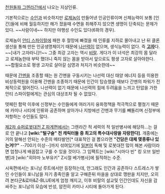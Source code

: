 [[천원돌파 그렌라간]]에서 나오는 지상인류.

기본적으로는 [[수인]]과 비슷하지만 [[로제놈]]이 만들어낸 인공인류이며 신체능력이 보통 [인간]들에 비해 월등하지만 해가 졌을때 수면을 취해주지 않으면 생명이 단축되는 문제가 있다. ~~사람이네~~ 하지만 야행성 수인도 있다(6화의 경우).

로제놈이 [[안티 스파이럴]]에 패한 후 절망에 빠졌을 때 인류를 지하로 몰아내고 난 뒤 클론생산을 통해 만든 인공생명체이기 때문에 [[나선력]]이 없으며, 생식능력이 없다. 즉 '''[[고자]]'''다. ~~[내가 고자라니]!!~~ 그중 최강 고자는 역시 [[비랄]]. 게다가 이 녀석은 최강의 몸 달라고 로제놈한태 부탁 했더니 죽지 않는 몸을 받아서 앞으로도 평생 고자로 살아야한다. ~~합필요소로 평생 고자로 살아갈 심영과 처지가 비슷한데~~

때문에 [[간멘]]을 조종할 때는 원 간멘을 구동시키는 나선력 대신 태양 에너지 등을 이용한 비상동력원을 이용해 간멘을 조종하기 때문에 인간이 탑승했을 때보다 간멘의 파워가 전체적으로 떨어진다. 나선력이 없기 때문에 나선력의 힘에 두려움을 느끼고 탄압을 가한 안티 스파이럴에게는 관심의 대상조차 될 수 없었다.

텟페린 함락 이후에 신정부는 수인들에게 여러가지 융화정책을 적극적으로 펼쳤기 때문에 카미나 시티에 인류와 공존하며 살아가나 지방에선 간멘과 무기를 빼돌리며 신정부에 저항하는 수인들도 많다.

[[제2차 슈퍼로봇대전 Z 파계편]]에서는 그렌라간 적 세력의 적 일반병사에 해당하…는 걸로 안 끝나고 '''[wiki:"털구슬" 전 캐릭터들 중 최고의 특수대사량을 자랑한다]'''. 개중에는 거의 말해선 안되는 수준의 메타발언[* 대표적인 걸 뽑으라면 '''"건담은 대체 몇종류나 있는겨!?"''' --700기 이상--]까지 섞여있기에 [[일본어]] 독해 및 로봇대전 많이 해본 사람이라면 엄청나게 배꼽잡고 구를 수 있을 것이다. 그 임팩트는 [wiki:"시마다 빈" 킹 오브 일반병]과 [wiki:"히야마 노부유키" Z시절 베가병사]에 필적하는 수준.

{{{#!html
<script type="text/javascript" src="http://ext.nicovideo.jp/thumb_watch/sm15559774"></script>
}}}

시옥편에서는 포니남 루트에서만 등장하는데, 안그래도 인간과 공존하다 스트레스가 쌓인 수인들이 포니남을 자기 종족인줄 알고 구해준뒤 마을을 상대로 깽판을 치지만, 오히려 본타군&료마&Z-BLUE에게 엄청 깨지고, 이후 비랄의 설교및 인간인데도 자신을 감싸주는 포니남의 모습에 반성, 얌전히 카미나 시티에 돌아가게 된다.
